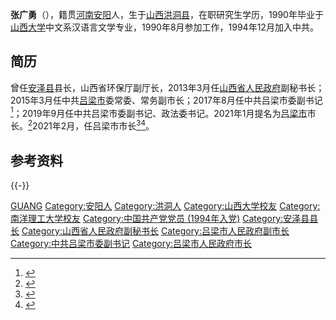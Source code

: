 '''张广勇'''（{{bd|1968年|3月||catIdx=Zhang张}}），籍贯[[河南|河南]][[安阳|安阳]]人，生于[[山西|山西]][[洪洞县|洪洞县]]，在职研究生学历，1990年毕业于[[山西大学|山西大学]]中文系汉语言文学专业，1990年8月参加工作，1994年12月加入中共。

== 简历 ==
曾任[[安泽县|安泽县]]县长，山西省环保厅副厅长，2013年3月任[[山西省人民政府|山西省人民政府]]副秘书长；2015年3月任中共[[吕梁市|吕梁市]]委常委、常务副市长；2017年8月任中共吕梁市委副书记<ref>{{Cite web|title=张广勇任吕梁市委副书记、市人民政府常务副市长|url=http://www.sohu.com/a/163201969_99966914|accessdate=2021-01-29|work=www.sohu.com|language=|archive-date=2021-02-07|archive-url=https://web.archive.org/web/20210207054906/https://www.sohu.com/a/163201969_99966914|dead-url=no}}</ref>；2019年9月任中共吕梁市委副书记、政法委书记。2021年1月提名为[[吕梁市|吕梁市]]市长。<ref>{{Cite web|title=山西公示张强、张广勇、王延峰、贠钊、郑黎明等8人(简历)_中国经济网——国家经济门户|url=http://district.ce.cn/newarea/sddy/202101/29/t20210129_36272871.shtml|accessdate=2021-01-29|work=district.ce.cn|archive-date=2021-06-27|archive-url=https://web.archive.org/web/20210627175018/http://district.ce.cn/newarea/sddy/202101/29/t20210129_36272871.shtml|dead-url=no}}</ref>2021年2月，任吕梁市市长<ref>{{Cite web|title=张广勇任吕梁市代市长 王立伟辞去市长职务(简历)_中国经济网——国家经济门户|url=http://district.ce.cn/newarea/sddy/202102/09/t20210209_36306207.shtml|accessdate=2021-02-10|work=district.ce.cn|archive-date=2021-06-27|archive-url=https://web.archive.org/web/20210627174933/http://district.ce.cn/newarea/sddy/202102/09/t20210209_36306207.shtml|dead-url=no}}</ref><ref>{{Cite web|title=张广勇当选吕梁市市长(简历)_中国经济网——国家经济门户|url=http://district.ce.cn/newarea/sddy/202102/26/t20210226_36341170.shtml|accessdate=2021-03-01|work=district.ce.cn|archive-date=2022-01-20|archive-url=https://web.archive.org/web/20220120214722/http://district.ce.cn/newarea/sddy/202102/26/t20210226_36341170.shtml|dead-url=no}}</ref>。

== 参考资料 ==
{{reflist}}

{{-}}
{{start box}}
{{s-gov|prc}}
{{s-before|[[王立伟|王立伟]]}}
{{s-title|[[吕梁市人民政府|吕梁市人民政府]]市长|2021年2月－}}
{{s-inc}}
{{end box}}
{{吕梁市市长}}
{{DEFAULTSORT:Zhang张}}
[[Category:张姓|GUANG]]
[[Category:安阳人|Category:安阳人]]
[[Category:洪洞人|Category:洪洞人]]
[[Category:山西大学校友|Category:山西大学校友]]
[[Category:南洋理工大学校友|Category:南洋理工大学校友]]
[[Category:中国共产党党员_(1994年入党)|Category:中国共产党党员 (1994年入党)]]
[[Category:安泽县县长|Category:安泽县县长]]
[[Category:山西省人民政府副秘书长|Category:山西省人民政府副秘书长]]
[[Category:吕梁市人民政府副市长|Category:吕梁市人民政府副市长]]
[[Category:中共吕梁市委副书记|Category:中共吕梁市委副书记]]
[[Category:吕梁市人民政府市长|Category:吕梁市人民政府市长]]